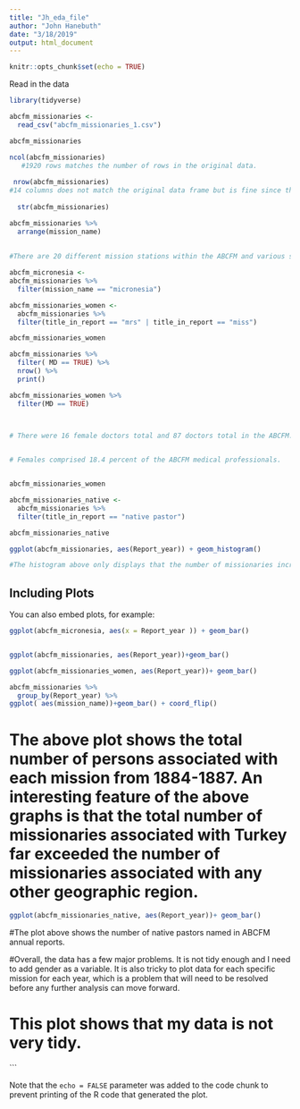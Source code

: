 ```yaml
---
title: "Jh_eda_file"
author: "John Hanebuth"
date: "3/18/2019"
output: html_document
---
```


```r
knitr::opts_chunk$set(echo = TRUE)
```

Read in the data

```r
library(tidyverse)

abcfm_missionaries <-
  read_csv("abcfm_missionaries_1.csv") 

abcfm_missionaries

ncol(abcfm_missionaries) 
   #1920 rows matches the number of rows in the original data.
 
 nrow(abcfm_missionaries)
#14 columns does not match the original data frame but is fine since the last columns do not have data.
  
  str(abcfm_missionaries)

abcfm_missionaries %>% 
  arrange(mission_name) 
 
  
#There are 20 different mission stations within the ABCFM and various stations within those stations.

abcfm_micronesia <-
abcfm_missionaries %>% 
  filter(mission_name == "micronesia")

abcfm_missionaries_women <- 
  abcfm_missionaries %>% 
  filter(title_in_report == "mrs" | title_in_report == "miss")

abcfm_missionaries_women

```

```r
abcfm_missionaries %>% 
  filter( MD == TRUE) %>% 
  nrow() %>% 
  print()

abcfm_missionaries_women %>% 
  filter(MD == TRUE) 
  


# There were 16 female doctors total and 87 doctors total in the ABCFM. 


# Females comprised 18.4 percent of the ABCFM medical professionals.


abcfm_missionaries_women

abcfm_missionaries_native <- 
  abcfm_missionaries %>% 
  filter(title_in_report == "native pastor")

abcfm_missionaries_native

```


```r
ggplot(abcfm_missionaries, aes(Report_year)) + geom_histogram()

#The histogram above only displays that the number of missionaries increased over this four year period.
```

## Including Plots

You can also embed plots, for example:

```r
ggplot(abcfm_micronesia, aes(x = Report_year )) + geom_bar()


ggplot(abcfm_missionaries, aes(Report_year))+geom_bar()

ggplot(abcfm_missionaries_women, aes(Report_year))+ geom_bar()

abcfm_missionaries %>% 
  group_by(Report_year) %>%
ggplot( aes(mission_name))+geom_bar() + coord_flip()
```

# The above plot shows the total number of persons associated with each mission from 1884-1887. An interesting feature of the above graphs is that the total number of missionaries associated with Turkey far exceeded the number of missionaries associated with any other geographic region.


``` r
ggplot(abcfm_missionaries_native, aes(Report_year))+ geom_bar()
```

#The plot above shows the number of native pastors named in ABCFM annual reports.

#Overall, the data has a few major problems. It is not tidy enough and I need to add gender as a variable. It is also tricky to plot data for each specific mission for each year, which is a problem that will need to be resolved before any further analysis can move forward.



# This plot shows that my data is not very tidy.
```


Note that the `echo = FALSE` parameter was added to the code chunk to prevent printing of the R code that generated the plot.
